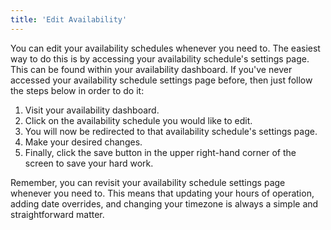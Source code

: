 ```yaml
---
title: 'Edit Availability'
---
```


You can edit your availability schedules whenever you need to. The easiest way to do this is by accessing your availability schedule's settings page. This can be found within your availability dashboard. If you've never accessed your availability schedule settings page before, then just follow the steps below in order to do it:  

1. Visit your availability dashboard.  
2. Click on the availability schedule you would like to edit.  
3. You will now be redirected to that availability schedule's settings page.  
4. Make your desired changes.  
5. Finally, click the save button in the upper right-hand corner of the screen to save your hard work.  

Remember, you can revisit your availability schedule settings page whenever you need to. This means that updating your hours of operation, adding date overrides, and changing your timezone is always a simple and straightforward matter.